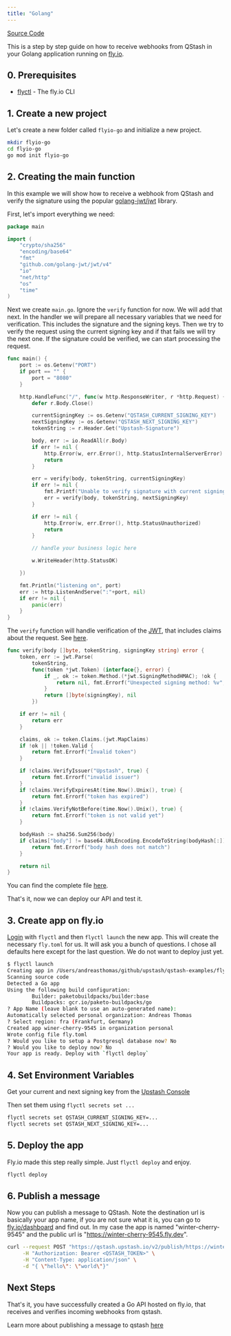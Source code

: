 ```yaml
---
title: "Golang"
---
```


[Source Code](https://github.com/upstash/qstash-examples/tree/main/fly.io/go)

This is a step by step guide on how to receive webhooks from QStash in your
Golang application running on [fly.io](https://fly.io).

## 0. Prerequisites

- [flyctl](https://fly.io/docs/getting-started/installing-flyctl/) - The fly.io
  CLI

## 1. Create a new project

Let's create a new folder called `flyio-go` and initialize a new project.

```bash
mkdir flyio-go
cd flyio-go
go mod init flyio-go
```

## 2. Creating the main function

In this example we will show how to receive a webhook from QStash and verify the
signature using the popular [golang-jwt/jwt](https://github.com/golang-jwt/jwt)
library.

First, let's import everything we need:

```go
package main

import (
	"crypto/sha256"
	"encoding/base64"
	"fmt"
	"github.com/golang-jwt/jwt/v4"
	"io"
	"net/http"
	"os"
	"time"
)
```

Next we create `main.go`. Ignore the `verify` function for now. We will add that
next. In the handler we will prepare all necessary variables that we need for
verification. This includes the signature and the signing keys. Then we try to
verify the request using the current signing key and if that fails we will try
the next one. If the signature could be verified, we can start processing the
request.

```go
func main() {
	port := os.Getenv("PORT")
	if port == "" {
		port = "8080"
	}

	http.HandleFunc("/", func(w http.ResponseWriter, r *http.Request) {
		defer r.Body.Close()

		currentSigningKey := os.Getenv("QSTASH_CURRENT_SIGNING_KEY")
		nextSigningKey := os.Getenv("QSTASH_NEXT_SIGNING_KEY")
		tokenString := r.Header.Get("Upstash-Signature")

		body, err := io.ReadAll(r.Body)
		if err != nil {
			http.Error(w, err.Error(), http.StatusInternalServerError)
			return
		}

		err = verify(body, tokenString, currentSigningKey)
		if err != nil {
			fmt.Printf("Unable to verify signature with current signing key: %v", err)
			err = verify(body, tokenString, nextSigningKey)
		}

		if err != nil {
			http.Error(w, err.Error(), http.StatusUnauthorized)
			return
		}

		// handle your business logic here

		w.WriteHeader(http.StatusOK)

	})

	fmt.Println("listening on", port)
	err := http.ListenAndServe(":"+port, nil)
	if err != nil {
		panic(err)
	}
}
```

The `verify` function will handle verification of the [JWT](https://jwt.io),
that includes claims about the request. See
[here](/qstash/features/security#claims).

```go
func verify(body []byte, tokenString, signingKey string) error {
	token, err := jwt.Parse(
		tokenString,
		func(token *jwt.Token) (interface{}, error) {
			if _, ok := token.Method.(*jwt.SigningMethodHMAC); !ok {
				return nil, fmt.Errorf("Unexpected signing method: %v", token.Header["alg"])
			}
			return []byte(signingKey), nil
		})

	if err != nil {
		return err
	}

	claims, ok := token.Claims.(jwt.MapClaims)
	if !ok || !token.Valid {
		return fmt.Errorf("Invalid token")
	}

	if !claims.VerifyIssuer("Upstash", true) {
		return fmt.Errorf("invalid issuer")
	}
	if !claims.VerifyExpiresAt(time.Now().Unix(), true) {
		return fmt.Errorf("token has expired")
	}
	if !claims.VerifyNotBefore(time.Now().Unix(), true) {
		return fmt.Errorf("token is not valid yet")
	}

	bodyHash := sha256.Sum256(body)
	if claims["body"] != base64.URLEncoding.EncodeToString(bodyHash[:]) {
		return fmt.Errorf("body hash does not match")
	}

	return nil
}
```

You can find the complete file
[here](https://github.com/upstash/qstash-examples/blob/main/fly.io/go/main.go).

That's it, now we can deploy our API and test it.

## 3. Create app on fly.io

[Login](https://fly.io/docs/getting-started/log-in-to-fly/) with `flyctl` and
then `flyctl launch` the new app. This will create the necessary `fly.toml` for
us. It will ask you a bunch of questions. I chose all defaults here except for
the last question. We do not want to deploy just yet.

```bash
$ flyctl launch
Creating app in /Users/andreasthomas/github/upstash/qstash-examples/fly.io/go
Scanning source code
Detected a Go app
Using the following build configuration:
        Builder: paketobuildpacks/builder:base
        Buildpacks: gcr.io/paketo-buildpacks/go
? App Name (leave blank to use an auto-generated name):
Automatically selected personal organization: Andreas Thomas
? Select region: fra (Frankfurt, Germany)
Created app winer-cherry-9545 in organization personal
Wrote config file fly.toml
? Would you like to setup a Postgresql database now? No
? Would you like to deploy now? No
Your app is ready. Deploy with `flyctl deploy`
```

## 4. Set Environment Variables

Get your current and next signing key from the
[Upstash Console](https://console.upstash.com/qstash)

Then set them using `flyctl secrets set ...`

```bash
flyctl secrets set QSTASH_CURRENT_SIGNING_KEY=...
flyctl secrets set QSTASH_NEXT_SIGNING_KEY=...
```

## 5. Deploy the app

Fly.io made this step really simple. Just `flyctl deploy` and enjoy.

```bash
flyctl deploy
```

## 6. Publish a message

Now you can publish a message to QStash. Note the destination url is basically
your app name, if you are not sure what it is, you can go to
[fly.io/dashboard](https://fly.io/dashboard) and find out. In my case the app is
named "winter-cherry-9545" and the public url is
"https://winter-cherry-9545.fly.dev".

```bash
curl --request POST "https://qstash.upstash.io/v2/publish/https://winter-cherry-9545.fly.dev" \
     -H "Authorization: Bearer <QSTASH_TOKEN>" \
     -H "Content-Type: application/json" \
     -d "{ \"hello\": \"world\"}"
```

## Next Steps

That's it, you have successfully created a Go API hosted on fly.io, that
receives and verifies incoming webhooks from qstash.

Learn more about publishing a message to qstash [here](/qstash/howto/publishing)

